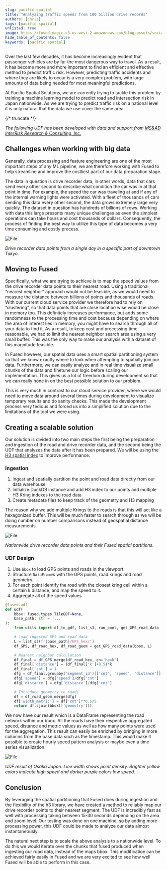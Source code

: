 ```yaml
---
slug: pacific-spatial
title: "Analyzing traffic speeds from 100 billion drive records"
authors: [chris]
tags: [pacific spatial]
unlisted: true
image: https://fused-magic.s3.us-west-2.amazonaws.com/blog-assets/social_chris_card.png
hide_table_of_contents: false
keywords: [pacific spatial]
---
```


Over the last few decades, it has become increasingly evident that passenger vehicles are by far the most dangerous way to travel. As a result, it has become more and more important to find an efficient and effective method to predict traffic risk. However, predicting traffic accidents and where they are likely to occur is a very complex problem, with large amounts of data being needed for most meaningful predictions.


<ReactPlayer className="video__player" playing={true} muted={true} controls height="100%" url="https://fused-magic.s3.us-west-2.amazonaws.com/workbench-walkthrough-videos/chris_tokyo_small.mp4" width="100%" />



At Pacific Spatial Solutions, we are currently trying to tackle this problem by training a machine learning model to predict road and intersection risk in Japan nationwide. As we are trying to predict traffic risk on a national level it is only natural that the data we use cover the same area.



{/* truncate */}

_The following UDF has been developed with data and support from [MS&AD InterRisk Research & Consulting, Inc.](https://www.irric.co.jp/en/corporate/index.php)_









## Challenges when working with big data

Generally, data processing and feature engineering are one of the most important steps of any ML pipeline, we are therefore working with Fused to help streamline and improve the costliest part of our data preparation stage.

The data in question is drive recorder data, in other words, data that cars send every other second to describe what condition the car was in at that point in time. For example, the speed the car was traveling at and if any of the internal warning lights were activated. With a fleet of thousands of cars sending this data every other second, the data grows extremely large very quickly. The dataset in question has hundreds of billions of rows. Working with data this large presents many unique challenges as even the simplest operations can take hours and cost thousands of dollars. Consequently, the process of finding the best way to utilize this type of data becomes a very time consuming and costly process.


<div style={{textAlign: 'center'}}>
<img src={Image2} alt="File" style={{}} />
</div>

_Drive recorder data points from a single day in a specific part of downtown Tokyo._

## Moving to Fused
Specifically, what we are trying to achieve is to map the speed values from the drive recorder data points to their nearest road. Using a traditional “nearest neighbor” approach would not be feasible, as we would need to measure the distance between billions of points and thousands of roads.
With our current cloud service provider we therefore had to rely on “clustering”, so that data points that are close location wise would be close in memory too. This definitely increases performance, but adds some randomness to the processing time and cost because depending on where the area of interest lies in memory, you might have to search through all of your data to find it. As a result, to keep cost and processing time reasonable, we had to limit the nearest neighbor search area using a very small buffer. This was the only way to make our analysis with a dataset of this magnitude feasible.

<ReactPlayer className="video__player" playing={true} muted={true} controls height="100%" url="https://fused-magic.s3.us-west-2.amazonaws.com/workbench-walkthrough-videos/chris_osaka_small.mp4" width="100%" />

In Fused however, our spatial data uses a smart spatial partitioning system so that we know exactly where to look when attempting to spatially join our data. Furthermore, we can easily analyze and in real time visualize small chunks of the data and finetune our logic before scaling our implementation. This gives us a lot of freedom during development so that we can really hone in on the best possible solution to our problem.

This is very much in contrast to our cloud service provider, where we would need to move data around several times during development to visualize temporary results and do sanity checks. This made the development process very tedious and forced us into a simplified solution due to the limitations of the tool we were using.


## Creating a scalable solution
Our solution is divided into two main steps the first being the preparation and ingestion of the road and drive recorder data, and the second being the UDF that analyzes the data after it has been prepared. We will be using the [H3 spatial index](https://h3geo.org/) to improve performance.

### Ingestion
1. Ingest and spatially partition the point and road data directly from our data warehouse
2. Initialize DuckDB instance and add H3 index to our points and multiple H3 Kring indexes to the road data
3. Create metadata files to keep track of the geometry and H3 mapping

The reason why we add multiple Krings to the roads is that this will act like a hexagonized buffer. This will be much faster to search through as we will be doing number on number comparisons instead of geospatial distance measurements.


<div style={{textAlign: 'center'}}>
<img src={Image1} alt="File" style={{}} />
</div>

_Nationwide drive recorder data points and their Fused spatial partitions._

### UDF Design
1. Use `bbox` to load GPS points and roads in the viewport.
2. Structure `DataFrame`s with the GPS points, road krings and road geometry.
3. For each point identify the road with the closest kring cell within a certain k distance, and map the speed to it.
4. Aggregate all of the speed values.

```python showLineNumbers
@fused.udf
def udf(
    bbox: fused.types.TileGDF=None,
    base_path: str = '...'
):
    from utils import df_to_gdf, list_s3, run_pool, get_GPS_road_data

    # Load ingested GPS and road data
    L = list_s3(f'{base_path}/GPS_hex/')
    df_GPS, df_road_hex, df_road_geom = get_GPS_road_data(bbox, L)

    # Nearest neighbor calculation
    df_final = df_GPS.merge(df_road_hex, on='hexk')
    df_final['distance'] = (df_final['k']+0.5)*k
    df_final['cnt'] = 1
    dfg = df_final.groupby('segment_id')[['cnt', 'speed', 'distance']].sum().reset_index()
    dfg['speed'] = dfg['speed']/dfg['cnt']
    dfg['distance'] = dfg['distance']/dfg['cnt']

    # Introduce geometry to roads
    df = df_road_geom.merge(dfg)
    df['width_metric'] = df['cnt']**0.5/5
    return df.sjoin(bbox[['geometry']])
```

We now have our result which is a DataFrame representing the road network within our bbox. All the roads have their respective aggregated speed, distance and metric values as well as how many points were used for the aggregation. This result can easily be enriched by bringing in more columns from the base data such as the timestamp. This would make it possible to create hourly speed pattern analysis or maybe even a time series visualization.


<div style={{textAlign: 'center'}}>
<img src={Image3} alt="File" style={{}} />
</div>

_UDF result of Osaka Japan. Line width shows point density. Brighter yellow colors indicate high speed and darker purple colors low speed._


## Conclusion

By leveraging the spatial partitioning that Fused does during ingestion and the flexibility of the h3 library, we have created a method to reliably map our drive recorder points to their nearest segment. The UDF is incredibly fast as well with processing taking between 15-30 seconds depending on the area and zoom level. Our testing was done on one machine, so by adding more processing power, this UDF could be made to analyze our data almost instantaneously.

The natural next step is to scale the above analysis to a nationwide level. To do this we would iterate over the chunks that fused produced when ingesting our road data, instead of the maps bbox. This modification can be achieved fairly easily in Fused and we are very excited to see how well Fused will be able to perform in this case.
